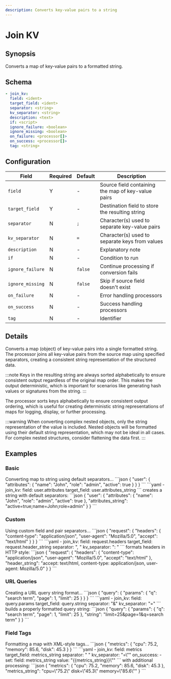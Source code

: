 ```yaml
---
description: Converts key-value pairs to a string
---
```


# Join KV

## Synopsis

Converts a map of key-value pairs to a formatted string.

## Schema

```yaml {2-5}
- join_kv:
  field: <ident>
  target_field: <ident>
  separator: <string>
  kv_separator: <string>
  description: <text>
  if: <script>
  ignore_failure: <boolean>
  ignore_missing: <boolean>
  on_failure: <processor[]>
  on_success: <processor[]>
  tag: <string>
```

## Configuration

|Field|Required|Default|Description|
|---|---|---|---|
|`field`|Y|-|Source field containing the map of key-value pairs|
|`target_field`|Y|-|Destination field to store the resulting string|
|`separator`|N|`;`|Character(s) used to separate key-value pairs|
|`kv_separator`|N|`=`|Character(s) used to separate keys from values|
|`description`|N|-|Explanatory note|
|`if`|N|-|Condition to run|
|`ignore_failure`|N|`false`|Continue processing if conversion fails|
|`ignore_missing`|N|`false`|Skip if source field doesn't exist|
|`on_failure`|N|-|Error handling processors|
|`on_success`|N|-|Success handling processors|
|`tag`|N|-|Identifier|

## Details

Converts a map (object) of key-value pairs into a single formatted string. The processor joins all key-value pairs from the source map using specified separators, creating a consistent string representation of the structured data.

:::note
Keys in the resulting string are always sorted alphabetically to ensure consistent output regardless of the original map order. This makes the output deterministic, which is important for scenarios like generating hash values or signatures from the string.
:::

The processor sorts keys alphabetically to ensure consistent output ordering, which is useful for creating deterministic string representations of maps for logging, display, or further processing.

:::warning
When converting complex nested objects, only the string representation of the value is included. Nested objects will be formatted using their default string representation, which may not be ideal in all cases. For complex nested structures, consider flattening the data first.
:::

## Examples

### Basic

<ExampleGrid>
  <CommentCol>
    Converting map to string using default separators...
  </CommentCol>
  <CodeCol>
    ```json
    {
      "user": {
        "attributes": {
          "name": "John",
          "role": "admin",
          "active": true
        }
      }
    }
    ```
    ```yaml
    - join_kv:
        field: user.attributes
        target_field: user.attributes_string
    ```
  </CodeCol>
  <CommentCol>
    creates a string with default separators:
  </CommentCol>
  <CodeCol>
    ```json
    {
      "user": {
        "attributes": {
          "name": "John",
          "role": "admin",
          "active": true
        },
        "attributes_string": "active=true;name=John;role=admin"
      }
    }
    ```
  </CodeCol>
</ExampleGrid>

### Custom

<ExampleGrid>
  <CommentCol>
    Using custom field and pair separators...
  </CommentCol>
  <CodeCol>
    ```json
    {
      "request": {
        "headers": {
          "content-type": "application/json",
          "user-agent": "Mozilla/5.0",
          "accept": "text/html"
        }
      }
    }
    ```
    ```yaml
    - join_kv:
        field: request.headers
        target_field: request.header_string
        separator: ", "
        kv_separator: ": "
    ```
  </CodeCol>
  <CommentCol>
    formats headers in HTTP style:
  </CommentCol>
  <CodeCol>
    ```json
    {
      "request": {
        "headers": {
          "content-type": "application/json",
          "user-agent": "Mozilla/5.0",
          "accept": "text/html"
        },
        "header_string": "accept: text/html, content-type: application/json, user-agent: Mozilla/5.0"
      }
    }
    ```
  </CodeCol>
</ExampleGrid>

### URL Queries

<ExampleGrid>
  <CommentCol>
    Creating a URL query string format...
  </CommentCol>
  <CodeCol>
    ```json
    {
      "query": {
        "params": {
          "q": "search term",
          "page": 1,
          "limit": 25
        }
      }
    }
    ```
    ```yaml
    - join_kv:
        field: query.params
        target_field: query.string
        separator: "&"
        kv_separator: "="
    ```
  </CodeCol>
  <CommentCol>
    builds a properly formatted query string:
  </CommentCol>
  <CodeCol>
    ```json
    {
      "query": {
        "params": {
          "q": "search term",
          "page": 1,
          "limit": 25
        },
        "string": "limit=25&page=1&q=search term"
      }
    }
    ```
  </CodeCol>
</ExampleGrid>

### Field Tags

<ExampleGrid>
  <CommentCol>
    Formatting a map with XML-style tags...
  </CommentCol>
  <CodeCol>
    ```json
    {
      "metrics": {
        "cpu": 75.2,
        "memory": 85.6,
        "disk": 45.3
      }
    }
    ```
    ```yaml
    - join_kv:
        field: metrics
        target_field: metrics_string
        separator: " "
        kv_separator: "=\""
        on_success:
          - set:
              field: metrics_string
              value: "{{metrics_string}}\""
    ```
  </CodeCol>
  <CommentCol>
    with additional processing:
  </CommentCol>
  <CodeCol>
    ```json
    {
      "metrics": {
        "cpu": 75.2,
        "memory": 85.6,
        "disk": 45.3
      },
      "metrics_string": "cpu=\"75.2\" disk=\"45.3\" memory=\"85.6\""
    }
    ```
  </CodeCol>
</ExampleGrid>
